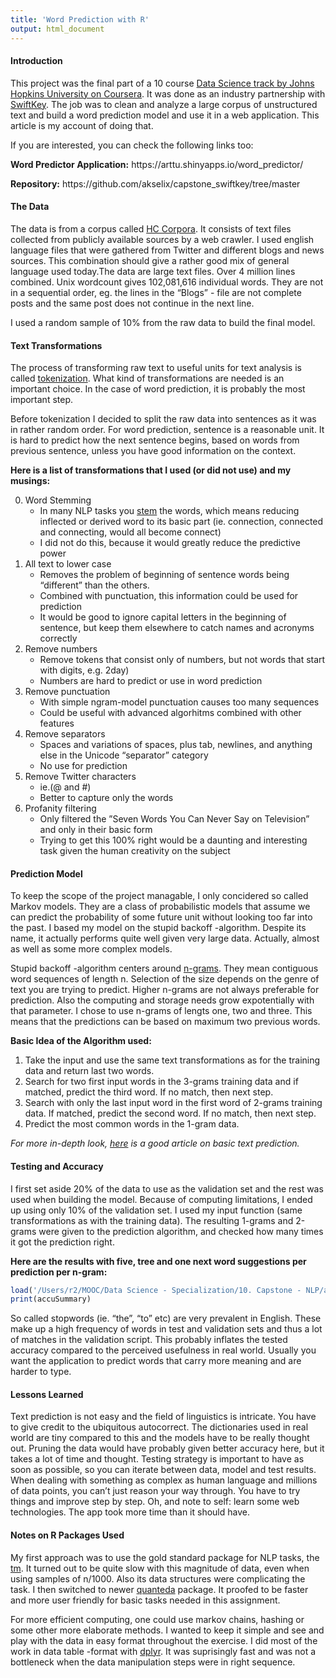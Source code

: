 ```yaml
---
title: 'Word Prediction with R'
output: html_document
---
```


#### Introduction

This project was the final part of a 10 course [Data Science track by Johns Hopkins University on Coursera](https://www.coursera.org/specializations/jhu-data-science). It was done as an industry partnership with [SwiftKey](https://swiftkey.com/en). The job was to clean and analyze a large corpus of unstructured text and build a word prediction model and use it in a web application. This article is my account of doing that.

If you are interested, you can check the following links too:

**Word Predictor Application:** https://arttu.shinyapps.io/word_predictor/

**Repository:** https://github.com/akselix/capstone_swiftkey/tree/master

#### The Data

The data is from a corpus called [HC Corpora](http://www.corpora.heliohost.org/aboutcorpus.html). It consists of text files collected from publicly available sources by a web crawler. I used english language files that were gathered from Twitter and different blogs and news sources. This combination should give a rather good mix of general language used today.The data are large text files. Over 4 million lines combined. Unix wordcount gives 102,081,616 individual words. They are not in a sequential order, eg. the lines in the "Blogs" - file are not complete posts and the same post does not continue in the next line.

I used a random sample of 10% from the raw data to build the final model.


#### Text Transformations

The process of transforming raw text to useful units for text analysis is called [tokenization](https://en.wikipedia.org/wiki/Lexical_analysis). What kind of transformations are needed is an important choice. In the case of word prediction, it is probably the most important step.

Before tokenization I decided to split the raw data  into sentences as it was in rather random order. For word prediction, sentence is a reasonable unit. It is hard to predict how the next sentence begins, based on words from previous sentence, unless you have good information on the context.

**Here is a list of transformations that I used (or did not use) and my musings:**

0. Word Stemming
	- In many NLP tasks you [stem](https://en.wikipedia.org/wiki/Stemming) the words, which means reducing inflected or derived word to its basic part (ie. connection, connected and connecting, would all become connect)
	- I did not do this, because it would greatly reduce the predictive power
	
1. All text to lower case
	- Removes the problem of beginning of sentence words being “different” than the others.
	- Combined with punctuation, this information	could be used for prediction
	- It would be good to ignore capital letters in the beginning of sentence, but keep them elsewhere to catch names and acronyms correctly  
	
2. Remove numbers
	- Remove tokens that consist only of numbers, but not words that start with digits, e.g. 2day)
	- Numbers are hard to predict or use in word prediction  
	
3. Remove punctuation
	-  With simple ngram-model punctuation causes too many sequences
	- Could be useful with advanced algorhitms combined with other features  
	
4. Remove separators
	- Spaces and variations of spaces, plus tab, newlines, and anything else in the Unicode "separator" category
	- No use for prediction  
	
5. Remove Twitter characters
	- ie.(@ and #)
	- Better to capture only the words  
	
6. Profanity filtering
	- Only filtered the ”Seven Words You Can Never Say on Television" and only in their basic form
	- Trying to get this 100% right would be a daunting and interesting task given the human creativity on the subject

#### Prediction Model  

To keep the scope of the project managable, I only concidered so called Markov models. They are a class of probabilistic models that assume we can predict the probability of some future unit without looking too far into the past. I based my model on the stupid backoff -algorithm. Despite its name, it actually performs quite well given very large data. Actually, almost as well as some more complex models.

Stupid backoff -algorithm centers around [n-grams](https://en.wikipedia.org/wiki/N-gram). They mean contiguous word sequences of length n. Selection of the size depends on the genre of text you are trying to predict. Higher n-grams are not always preferable for prediction. Also the computing and storage needs grow expotentially with that parameter. I chose to use n-grams of lengts one, two and three. This means that the predictions can be based on maximum two previous words.

**Basic Idea of the Algorithm used:**

1. Take the input and use the same text transformations as for the training data and return last two words.
2. Search for two first input words in the 3-grams training data and if matched, predict the third word. If no match, then next step.
3. Search with only the last input word in the first word of 2-grams training data. If matched, predict the second word. If no match, then next step.
4. Predict the most common words in the 1-gram data.

*For more in-depth look, [here](https://lagunita.stanford.edu/c4x/Engineering/CS-224N/asset/slp4.pdf) is a good article on basic text prediction.*  

#### Testing and Accuracy  

I first set aside 20% of the data to use as the validation set and the rest was used when building the model. Because of computing limitations, I ended up using only 10% of the validation set. I used my input function (same transformations as with the training data). The resulting 1-grams and 2-grams were given to the prediction algorithm, and checked how many times it got the prediction right.  

**Here are the results with five, tree and one next word suggestions per prediction per n-gram:**
```r
load('/Users/r2/MOOC/Data Science - Specialization/10. Capstone - NLP/accuSummary1.Rdata')
print(accuSummary)
```

So called stopwords (ie. “the”, “to” etc) are very prevalent in English. These make up a high frequency of words in test and validation sets and thus a lot of matches in the validation script. This probably inflates the tested accuracy compared to the perceived usefulness in real world. Usually you want the application to predict words that carry more meaning and are harder to type.

#### Lessons Learned

Text prediction is not easy and the field of linguistics is intricate. You have to give credit to the ubiquitous autocorrect. The dictionaries used in real world are tiny compared to this and the models have to be really thought out. Pruning the data would have probably given better accuracy here, but it takes a lot of time and thought. Testing strategy is important to have as soon as possible, so you can iterate between data, model and test results. When dealing with something as complex as human language and millions of data points, you can't just reason your way through. You have to try things and improve step by step. Oh, and note to self: learn some web technologies. The app took more time than it should have.

#### Notes on R Packages Used  

My first approach was to use the gold standard package for NLP tasks, the [tm](https://cran.r-project.org/web/packages/tm/vignettes/tm.pdf). It turned out to be quite slow with this magnitude of data, even when using samples of n/1000. Also its data structures were complicating the task. I then switched to newer [quanteda](https://cran.r-project.org/web/packages/quanteda/vignettes/quickstart.html) package. It proofed to be faster and more user friendly for basic tasks needed in this assignment.

For more efficient computing, one could use markov chains, hashing or some other more elaborate methods. I wanted to keep it simple and see and play with the data in easy format throughout the exercise. I did most of the work in data table -format with [dplyr](https://cran.r-project.org/web/packages/dplyr/README.html). It was suprisingly fast and was not a bottleneck  when the data manipulation steps were in right sequence.  
